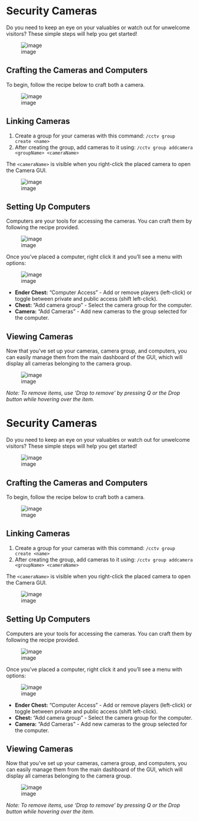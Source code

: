 <span id="security-cameras"></span>
= Security Cameras =

Do you need to keep an eye on your valuables or watch out for unwelcome visitors? These simple steps will help you get started!

<div class="figure">

[[File:https://i.imgur.com/d66TX6p.png|image]]

</div>
<span id="crafting-the-cameras-and-computers"></span>
== Crafting the Cameras and Computers ==

To begin, follow the recipe below to craft both a camera.

<div class="figure">

[[File:https://i.imgur.com/ZrGfR4g.png|image]]

</div>
<span id="linking-cameras"></span>
== Linking Cameras ==

# Create a group for your cameras with this command: <code>/cctv group create &lt;name&gt;</code>
# After creating the group, add cameras to it using: <code>/cctv group addcamera &lt;groupName&gt; &lt;cameraName&gt;</code>

The <code>&lt;cameraName&gt;</code> is visible when you right-click the placed camera to open the Camera GUI.

<div class="figure">

[[File:https://i.imgur.com/Y9ZIr6I.png|image]]

</div>
<span id="setting-up-computers"></span>
== Setting Up Computers ==

Computers are your tools for accessing the cameras. You can craft them by following the recipe provided.

<div class="figure">

[[File:https://i.imgur.com/lUvrelg.png|image]]

</div>
Once you’ve placed a computer, right click it and you’ll see a menu with options:

<div class="figure">

[[File:https://i.imgur.com/WJgo7Et.png|image]]

</div>
* '''Ender Chest:''' “Computer Access” - Add or remove players (left-click) or toggle between private and public access (shift left-click).
* '''Chest:''' “Add camera group” - Select the camera group for the computer.
* '''Camera:''' “Add Cameras” - Add new cameras to the group selected for the computer.

<span id="viewing-cameras"></span>
== Viewing Cameras ==

Now that you’ve set up your cameras, camera group, and computers, you can easily manage them from the main dashboard of the GUI, which will display all cameras belonging to the camera group.

<div class="figure">

[[File:https://i.imgur.com/m5q7LB6.png|image]]

</div>
''Note: To remove items, use ‘Drop to remove’ by pressing Q or the Drop button while hovering over the item.''

<span id="security-cameras-1"></span>
= Security Cameras =

Do you need to keep an eye on your valuables or watch out for unwelcome visitors? These simple steps will help you get started!

<div class="figure">

[[File:https://i.imgur.com/d66TX6p.png|image]]

</div>
<span id="crafting-the-cameras-and-computers-1"></span>
== Crafting the Cameras and Computers ==

To begin, follow the recipe below to craft both a camera.

<div class="figure">

[[File:https://i.imgur.com/ZrGfR4g.png|image]]

</div>
<span id="linking-cameras-1"></span>
== Linking Cameras ==

# Create a group for your cameras with this command: <code>/cctv group create &lt;name&gt;</code>
# After creating the group, add cameras to it using: <code>/cctv group addcamera &lt;groupName&gt; &lt;cameraName&gt;</code>

The <code>&lt;cameraName&gt;</code> is visible when you right-click the placed camera to open the Camera GUI.

<div class="figure">

[[File:https://i.imgur.com/Y9ZIr6I.png|image]]

</div>
<span id="setting-up-computers-1"></span>
== Setting Up Computers ==

Computers are your tools for accessing the cameras. You can craft them by following the recipe provided.

<div class="figure">

[[File:https://i.imgur.com/lUvrelg.png|image]]

</div>
Once you’ve placed a computer, right click it and you’ll see a menu with options:

<div class="figure">

[[File:https://i.imgur.com/WJgo7Et.png|image]]

</div>
* '''Ender Chest:''' “Computer Access” - Add or remove players (left-click) or toggle between private and public access (shift left-click).
* '''Chest:''' “Add camera group” - Select the camera group for the computer.
* '''Camera:''' “Add Cameras” - Add new cameras to the group selected for the computer.

<span id="viewing-cameras-1"></span>
== Viewing Cameras ==

Now that you’ve set up your cameras, camera group, and computers, you can easily manage them from the main dashboard of the GUI, which will display all cameras belonging to the camera group.

<div class="figure">

[[File:https://i.imgur.com/m5q7LB6.png|image]]

</div>
''Note: To remove items, use ‘Drop to remove’ by pressing Q or the Drop button while hovering over the item.''
